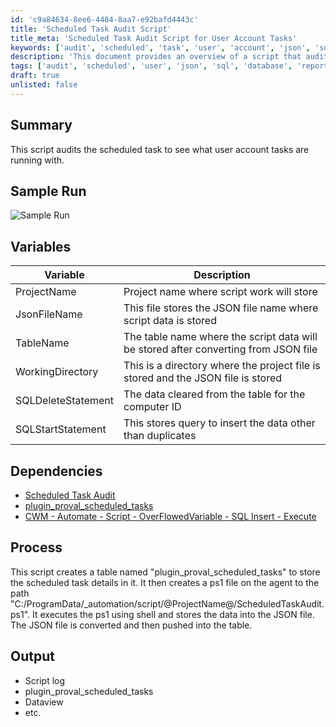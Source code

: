 ```yaml
---
id: 'c9a84634-8ee6-4484-8aa7-e92bafd4443c'
title: 'Scheduled Task Audit Script'
title_meta: 'Scheduled Task Audit Script for User Account Tasks'
keywords: ['audit', 'scheduled', 'task', 'user', 'account', 'json', 'sql', 'data', 'table']
description: 'This document provides an overview of a script that audits scheduled tasks to identify which user accounts are executing them. It details the variables used, dependencies required, and the process for creating and storing task details in a database table. The output includes logs and data views for further analysis.'
tags: ['audit', 'scheduled', 'user', 'json', 'sql', 'database', 'report']
draft: true
unlisted: false
---
```

## Summary

This script audits the scheduled task to see what user account tasks are running with.

## Sample Run

![Sample Run](../../static/img/Scheduled-Task-Audit/image_1.png)

## Variables

| Variable          | Description                                                                                     |
|-------------------|-------------------------------------------------------------------------------------------------|
| ProjectName       | Project name where script work will store                                                      |
| JsonFileName      | This file stores the JSON file name where script data is stored                                |
| TableName         | The table name where the script data will be stored after converting from JSON file            |
| WorkingDirectory   | This is a directory where the project file is stored and the JSON file is stored               |
| SQLDeleteStatement | The data cleared from the table for the computer ID                                            |
| SQLStartStatement  | This stores query to insert the data other than duplicates                                     |

## Dependencies

- [Scheduled Task Audit](https://proval.itglue.com/DOC-5078775-10923269)
- [plugin_proval_scheduled_tasks](https://proval.itglue.com/DOC-5078775-10923266)
- [CWM - Automate - Script - OverFlowedVariable - SQL Insert - Execute](https://proval.itglue.com/DOC-5078775-10546355)

## Process

This script creates a table named "plugin_proval_scheduled_tasks" to store the scheduled task details in it. It then creates a ps1 file on the agent to the path "C:/ProgramData/_automation/script/@ProjectName@/ScheduledTaskAudit.ps1". It executes the ps1 using shell and stores the data into the JSON file. The JSON file is converted and then pushed into the table.

## Output

- Script log
- plugin_proval_scheduled_tasks
- Dataview
- etc.














